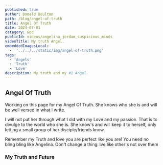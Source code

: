 ```yaml
---
published: true
author: Donald Boulton
path: /blog/angel-of-truth
title: Angel Of Truth
date: 2024-07-01
category: God
publicId: videos/angelina_jordan_suspicious_minds
videoTitle: My truth Angel.
embeddedImagesLocal:
  -  '../../../static/img/angel-of-truth.png' 
tags: 
  - 'Angels' 
  - 'Truth' 
  - 'Love'
description: My truth and my #1 Angel.
---
```



## Angel Of Truth

Working on this page for my Angel Of Truth. She knows who she is and will be well versed in what I write.

I will not put her through what I did with my Love and my passion. That is to divulge to the world who she is. She know's and will keep it to herself, only letting a small group of her disciple/friends know.

Remember my Truth and love you are perfect like you are! You need no bling bling like Angelina. Don't change a thing live like other's not over them

### My Truth and Future

<Center>
<GatsbyImage alt="Angel Of Truth" imgclass="block object-cover object-center w-full h-full rounded-lg" image={getImage(props.localImages[0])} />
</Center>

